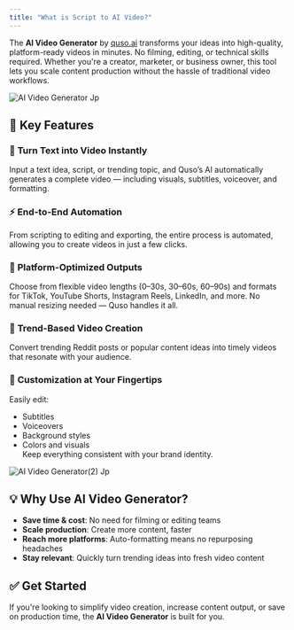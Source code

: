 ```yaml
---
title: "What is Script to AI Video?"
---
```


The **AI Video Generator** by [quso.ai](http://Quso.ai) transforms your ideas into high-quality, platform-ready videos in minutes. No filming, editing, or technical skills required. Whether you're a creator, marketer, or business owner, this tool lets you scale content production without the hassle of traditional video workflows.

![AI Video Generator Jp](/images/AI-Video-generator.jpg)

## 🚀 Key Features

### 🧠 **Turn Text into Video Instantly**

Input a text idea, script, or trending topic, and Quso’s AI automatically generates a complete video — including visuals, subtitles, voiceover, and formatting.

### ⚡ **End-to-End Automation**

From scripting to editing and exporting, the entire process is automated, allowing you to create videos in just a few clicks.

### 📱 **Platform-Optimized Outputs**

Choose from flexible video lengths (0–30s, 30–60s, 60–90s) and formats for TikTok, YouTube Shorts, Instagram Reels, LinkedIn, and more. No manual resizing needed — Quso handles it all.

### 🎯 **Trend-Based Video Creation**

Convert trending Reddit posts or popular content ideas into timely videos that resonate with your audience.

### 🎨 **Customization at Your Fingertips**

Easily edit:

- Subtitles
- Voiceovers
- Background styles
- Colors and visuals\
  Keep everything consistent with your brand identity.

![AI Video Generator(2) Jp](/images/AI-Video-generator\(2\).jpg)

## 💡 Why Use AI Video Generator?

- **Save time & cost**: No need for filming or editing teams
- **Scale production**: Create more content, faster
- **Reach more platforms**: Auto-formatting means no repurposing headaches
- **Stay relevant**: Quickly turn trending ideas into fresh video content

## ✅ Get Started

If you're looking to simplify video creation, increase content output, or save on production time, the **AI Video Generator** is built for you.